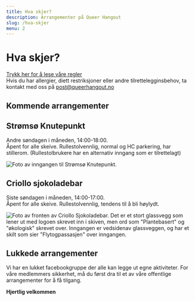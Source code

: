 ```yaml
---
title: Hva skjer?
description: Arrangementer på Queer Hangout
slug: /hva-skjer
menu: 2
---
```



# Hva skjer?

[Trykk her for å lese våre regler](/regler)  
Hvis du har allergier, diett restriksjoner eller andre tilrettelegginsbehov, ta kontakt med oss på [post@queerhangout.no](mailto:post@queerhangout.no)

## Kommende arrangementer

<EventsList />

## Strømsø Knutepunkt

Andre søndagen i måneden, 14:00-18:00.  
Åpent for alle skeive. Rullestolvennlig, normal og HC parkering, har stillerom. (Rullestolbrukere har en alternativ inngang som er tilrettelagt)

![Foto av inngangen til Strømsø Knutepunkt.](../images/stromso.jpeg "Strømsø Knutepunkt. Bilde tatt av Leona Imperatori")

## Criollo sjokoladebar

Siste søndagen i måneden, 14:00-17:00.  
Åpent for alle skeive. Rullestolvennlig, tendens til å bli høylydt.

![Foto av fronten av Criollo Sjokoladebar. Det er et stort glassvegg som lener ut med logoen skrevet inn i skiven, men ord som "Plantebasert" og "økologisk" skrevet over. Inngangen er vedsidenav glassveggen, og har et skilt som sier "Flytogpassasjen" over inngangen.](../images/criollo.jpeg "Criollo Sjokoladebar. Bilde tatt av Leona Imperatori")

## Lukkede arrangementer

Vi har en lukket facebookgruppe der alle kan legge ut egne aktiviteter. For våre medlemmers sikkerhet, må du først dra til et av våre offentlige arrangementer for å få tilgang.

**Hjertlig velkommen**
